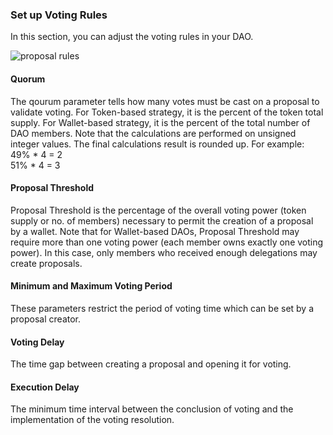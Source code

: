 
### Set up Voting Rules

In this section, you can adjust the voting rules in your DAO.

![proposal rules](/img/proposal-voting-rules.png)

#### Quorum
The qourum parameter tells how many votes must be cast on a proposal to validate voting.
For Token-based strategy, it is the percent of the token total supply.
For Wallet-based strategy, it is the percent of the total number of DAO members.
<Callout type="info">
Note that the calculations are performed on unsigned integer values. The final calculations result is rounded up. For example:<br/>
49% * 4 = 2<br/>
51% * 4 = 3<br/>
</Callout>

#### Proposal Threshold
Proposal Threshold is the percentage of the overall voting power (token supply or no. of members) necessary to permit the creation of a proposal by a wallet.
<Callout type="info">
Note that for Wallet-based DAOs, Proposal Threshold may require more than one voting power (each member owns exactly one voting power). In this case, only members who received enough delegations may create proposals.
</Callout>

#### Minimum and Maximum Voting Period
These parameters restrict the period of voting time which can be set by a proposal creator.

#### Voting Delay
The time gap between creating a proposal and opening it for voting.

#### Execution Delay
The minimum time interval between the conclusion of voting and the implementation of the voting resolution.
